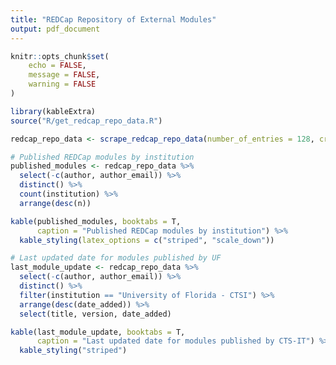 ```yaml
---
title: "REDCap Repository of External Modules"
output: pdf_document
---
```


```r
knitr::opts_chunk$set(
	echo = FALSE,
	message = FALSE,
	warning = FALSE
)

library(kableExtra)
source("R/get_redcap_repo_data.R")

redcap_repo_data <- scrape_redcap_repo_data(number_of_entries = 128, create_csv = F) 
```


```r
# Published REDCap modules by institution
published_modules <- redcap_repo_data %>%
  select(-c(author, author_email)) %>% 
  distinct() %>% 
  count(institution) %>%
  arrange(desc(n))

kable(published_modules, booktabs = T, 
      caption = "Published REDCap modules by institution") %>% 
  kable_styling(latex_options = c("striped", "scale_down"))
```

```r
# Last updated date for modules published by UF
last_module_update <- redcap_repo_data %>%
  select(-c(author, author_email)) %>% 
  distinct() %>% 
  filter(institution == "University of Florida - CTSI") %>%
  arrange(desc(date_added)) %>% 
  select(title, version, date_added)

kable(last_module_update, booktabs = T, 
      caption = "Last updated date for modules published by CTS-IT") %>% 
  kable_styling("striped")
```

